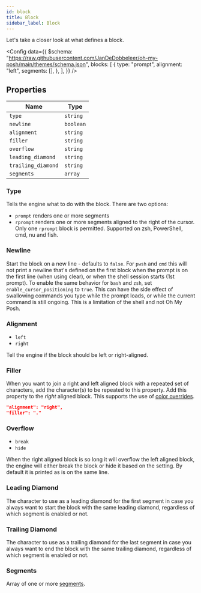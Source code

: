 ```yaml
---
id: block
title: Block
sidebar_label: Block
---
```


Let's take a closer look at what defines a block.


<Config
  data={{
    $schema:
      "https://raw.githubusercontent.com/JanDeDobbeleer/oh-my-posh/main/themes/schema.json",
    blocks: [
      {
        type: "prompt",
        alignment: "left",
        segments: [],
      },
    ],
  }}
/>

## Properties

| Name               | Type      |
| ------------------ | --------- |
| `type`             | `string`  |
| `newline`          | `boolean` |
| `alignment`        | `string`  |
| `filler`           | `string`  |
| `overflow`         | `string`  |
| `leading_diamond`  | `string`  |
| `trailing_diamond` | `string`  |
| `segments`         | `array`   |

### Type

Tells the engine what to do with the block. There are two options:

- `prompt` renders one or more segments
- `rprompt` renders one or more segments aligned to the right of the cursor. Only one `rprompt` block is permitted.
  Supported on zsh, PowerShell, cmd, nu and fish.

### Newline

Start the block on a new line - defaults to `false`. For `pwsh` and `cmd` this will not print a newline
that's defined on the first block when the prompt is on the first line (when using clear), or when the shell session
starts (1st prompt). To enable the same behavior for `bash` and `zsh`, set `enable_cursor_positioning` to `true`.
This can have the side effect of swallowing commands you type while the prompt loads, or while the current
command is still ongoing. This is a limitation of the shell and not Oh My Posh.

### Alignment

- `left`
- `right`

Tell the engine if the block should be left or right-aligned.

### Filler

When you want to join a right and left aligned block with a repeated set of characters, add the character(s)
to be repeated to this property. Add this property to the _right_ aligned block. This supports the use of
[color overrides][color-overrides].

```json
"alignment": "right",
"filler": "."
```

### Overflow

- `break`
- `hide`

When the right aligned block is so long it will overflow the left aligned block, the engine will either
break the block or hide it based on the setting. By default it is printed as is on the same line.

### Leading Diamond

The character to use as a leading diamond for the first segment in case you always want to start the block
with the same leading diamond, regardless of which segment is enabled or not.

### Trailing Diamond

The character to use as a trailing diamond for the last segment in case you always want to end the block
with the same trailing diamond, regardless of which segment is enabled or not.

### Segments

Array of one or more [segments][segment].

[color-overrides]: /docs/configuration/colors#color-overrides
[segment]: segment.mdx
